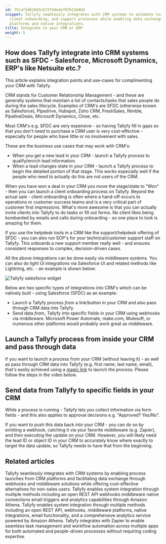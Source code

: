 ```yaml
---
id: 75caf3d610d3cb72f44e4e787b13d4bd
snippet: Tallyfy seamlessly integrates with CRM systems to automate lead qualification,
  client onboarding, and support processes while enabling data exchange through middleware
  platforms and native integrations.
title: Integrate to your CRM or ERP
weight: 5
---
```


## How does Tallyfy integrate into CRM systems such as SFDC - Salesforce, Microsoft Dynamics, ERP's like Netsuite etc.?

This article explains integration points and use-cases for complimenting your CRM with Tallyfy.

CRM stands for Customer Relationship Management - and these are generally systems that maintain a list of contacts/tasks that sales people do during the sales lifecycle. Examples of CRM's are SFDC (otherwise known as Salesforce), Pipedrive, Hubspot, Zoho CRM, FreshSales, Nimble, PipelineDeals, Microsoft Dynamics, Close, etc.

Most CRM's e.g. SFDC are very expensive - so having Tallyfy fill in gaps so that you don't need to purchase a CRM user is very cost-effective - especially for people who have little or no involvement with sales.

These are the business use cases that may work with CRM's:

* When you get a new lead in your CRM - launch a Tallyfy process to qualify/enrich lead information.
* When a lead changes state in your CRM - launch a Tallyfy process to begin the detailed portion of that stage. This works especially well if the people who need to actually do this are not users of the CRM.

When you have won a deal in your CRM you move the stage/state to "Won" - then you can launch a client onboarding process on Tallyfy. Beyond the actual sale - client onboarding is often where a hand-off occurs to operations or customer success teams and is a very critical part of customer first impressions. What's more awesome is that you can actually invite clients into Tallyfy to do tasks or fill out forms. No client likes being bombarded by emails and calls during onboarding - so one place to look is amazing for them.

If you use the helpdesk tools in a CRM like the support/helpdesk offering of SFDC - you can also run SOP's for your technical/customer support staff on Tallyfy. This onboards a new support member really well - and ensures consistent responses to complex, decision-driven cases.

All the above integrations can be done easily via middleware systems. You can also do light UI integrations via Salesforce UI and related methods like Lightning, etc. - an example is shown below:

![Tallyfy salesforce widget](https://screenshots.tallyfy.com/tallyfy-salesforce-widget.png)

Below are two specific types of integrations into CRM's which can be natively built - using Salesforce (SFDC) as an example:

- Launch a Tallyfy process _from_ a link/button in your CRM and also pass through CRM data into Tallyfy.
- Send data _from__ Tallyfy into specific fields in your CRM using webhooks via middleware. Microsoft Power Automate, make.com,  Mulesoft, or numerous other platforms would probably work great as middleware.

## Launch a Tallyfy process from inside your CRM and pass through data

If you want to launch a process from your CRM (without leaving it) - as well as pass through CRM data into Tallyfy (e.g. first name, last name, email), that's easily achieved using a [magic link](/products/pro/launching/triggers/magic-links/) to launch the process. Please follow the steps in the video below.

<lite-vimeo videoid="342328862"></lite-vimeo>

## Send data from Tallyfy to specific fields in your CRM

While a process is running - Tallyfy lets you collect information via form fields - and this also applies to approval decisions e.g. "Approved? Yes/No".

If you want to push this data back _into_ your CRM - you can do so by emitting a webhook, catching it via your favorite middleware (e.g. Zapier), and then executing the update on your CRM. However, you will likely need the lead ID or object ID in your CRM to accurately know where exactly to target the data update, so Tallyfy needs to have that from the beginning.


## Related articles
<CardGrid>
<LinkTitleCard header="<b>Middleware > Integrate to your CRM or ERP</b>" href="/products/pro/integrations/middleware/integrate-into-crm/" > Tallyfy seamlessly integrates with CRM systems by enabling process launches from CRM platforms and facilitating data exchange through webhooks and middleware solutions while offering cost-effective alternatives for non-sales users. </LinkTitleCard>
<LinkTitleCard header="<b>Pro > Integrations</b>" href="/products/pro/integrations/" > Tallyfy enables system integration through multiple methods including an open REST API webhooks middleware native connections email triggers and analytics capabilities through Amazon Athena. </LinkTitleCard>
<LinkTitleCard header="<b>Pro > Integrations</b>" href="/products/pro/integrations/" > Tallyfy enables system integration through multiple methods including an open REST API, webhooks, middleware platforms, native integrations, email functionality, and a comprehensive analytics service powered by Amazon Athena. </LinkTitleCard>
<LinkTitleCard header="<b>Zapier > Tallyfy & Zapier</b>" href="/products/pro/integrations/middleware/zapier/how-can-i-improve-task-management-with-tallyfy/" > Tallyfy integrates with Zapier to enable seamless task management and workflow automation across multiple apps for both automated and people-driven processes without requiring coding expertise. </LinkTitleCard>
</CardGrid>